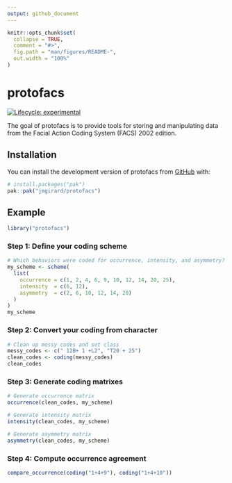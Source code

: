 ```yaml
---
output: github_document
---
```


<!-- README.md is generated from README.Rmd. Please edit that file -->

```r
knitr::opts_chunk$set(
  collapse = TRUE,
  comment = "#>",
  fig.path = "man/figures/README-",
  out.width = "100%"
)
```

# protofacs

<!-- badges: start -->
[![Lifecycle: experimental](https://img.shields.io/badge/lifecycle-experimental-orange.svg)](https://lifecycle.r-lib.org/articles/stages.html#experimental)
<!-- badges: end -->

The goal of protofacs is to provide tools for storing and manipulating data from
the Facial Action Coding System (FACS) 2002 edition.

## Installation

You can install the development version of protofacs from [GitHub](https://github.com/) with:

``` r
# install.packages("pak")
pak::pak("jmgirard/protofacs")
```

## Example
```r
library("protofacs")
```

### Step 1: Define your coding scheme
```r
# Which behaviors were coded for occurrence, intensity, and asymmetry?
my_scheme <- scheme(
  list(
    occurrence = c(1, 2, 4, 6, 9, 10, 12, 14, 20, 25),
    intensity  = c(6, 12),
    asymmetry  = c(2, 6, 10, 12, 14, 20)
  )
)
my_scheme
```

### Step 2: Convert your coding from character
```r
# Clean up messy codes and set class
messy_codes <- c(" 12B+ 1 +L2", "T20 + 25")
clean_codes <- coding(messy_codes)
clean_codes
```

### Step 3: Generate coding matrixes
```r
# Generate occurrence matrix
occurrence(clean_codes, my_scheme)

# Generate intensity matrix
intensity(clean_codes, my_scheme)

# Generate asymmetry matrix
asymmetry(clean_codes, my_scheme)
```

### Step 4: Compute occurrence agreement
```r
compare_occurrence(coding("1+4+9"), coding("1+4+10"))
```
